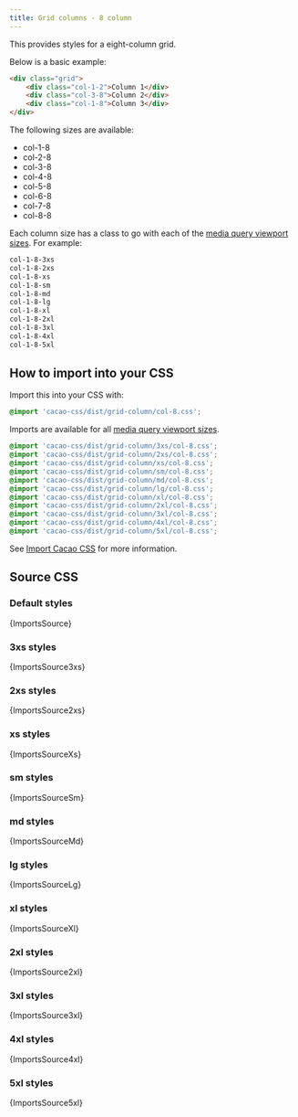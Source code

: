 ```yaml
---
title: Grid columns - 8 column
---
```


This provides styles for a eight-column grid.

Below is a basic example:

```html
<div class="grid">
    <div class="col-1-2">Column 1</div>
    <div class="col-3-8">Column 2</div>
    <div class="col-1-8">Column 3</div>
</div>
```

The following sizes are available:

- col-1-8
- col-2-8
- col-3-8
- col-4-8
- col-5-8
- col-6-8
- col-7-8
- col-8-8

Each column size has a class to go with each of the [media query viewport sizes](/styles/media#viewport-media-queries). For example:

```css
col-1-8-3xs
col-1-8-2xs
col-1-8-xs
col-1-8-sm
col-1-8-md
col-1-8-lg
col-1-8-xl
col-1-8-2xl
col-1-8-3xl
col-1-8-4xl
col-1-8-5xl
```


## How to import into your CSS

Import this into your CSS with:

```css
@import 'cacao-css/dist/grid-column/col-8.css';
```

Imports are available for all [media query viewport sizes](/styles/media#viewport-media-queries).

```css
@import 'cacao-css/dist/grid-column/3xs/col-8.css';
@import 'cacao-css/dist/grid-column/2xs/col-8.css';
@import 'cacao-css/dist/grid-column/xs/col-8.css';
@import 'cacao-css/dist/grid-column/sm/col-8.css';
@import 'cacao-css/dist/grid-column/md/col-8.css';
@import 'cacao-css/dist/grid-column/lg/col-8.css';
@import 'cacao-css/dist/grid-column/xl/col-8.css';
@import 'cacao-css/dist/grid-column/2xl/col-8.css';
@import 'cacao-css/dist/grid-column/3xl/col-8.css';
@import 'cacao-css/dist/grid-column/4xl/col-8.css';
@import 'cacao-css/dist/grid-column/5xl/col-8.css';
```

See [Import Cacao CSS](/import) for more information.

## Source CSS

<!-- markdownlint-disable -->

### Default styles

<CodeBlock language="css" title="grid-column/col-8.css">{ImportsSource}</CodeBlock>

### 3xs styles

<CodeBlock language="css" title="grid-column/3xs/col-8.css">{ImportsSource3xs}</CodeBlock>

### 2xs styles

<CodeBlock language="css" title="grid-column/2xs/col-8.css">{ImportsSource2xs}</CodeBlock>

### xs styles

<CodeBlock language="css" title="grid-column/xs/col-8.css">{ImportsSourceXs}</CodeBlock>

### sm styles

<CodeBlock language="css" title="grid-column/sm/col-8.css">{ImportsSourceSm}</CodeBlock>

### md styles

<CodeBlock language="css" title="grid-column/md/col-8.css">{ImportsSourceMd}</CodeBlock>

### lg styles

<CodeBlock language="css" title="grid-column/lg/col-8.css">{ImportsSourceLg}</CodeBlock>

### xl styles

<CodeBlock language="css" title="grid-column/xl/col-8.css">{ImportsSourceXl}</CodeBlock>

### 2xl styles

<CodeBlock language="css" title="grid-column/2xl/col-8.css">{ImportsSource2xl}</CodeBlock>

### 3xl styles

<CodeBlock language="css" title="grid-column/3xl/col-8.css">{ImportsSource3xl}</CodeBlock>

### 4xl styles

<CodeBlock language="css" title="grid-column/4xl/col-8.css">{ImportsSource4xl}</CodeBlock>

### 5xl styles

<CodeBlock language="css" title="grid-column/5xl/col-8.css">{ImportsSource5xl}</CodeBlock>
